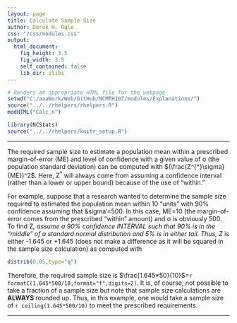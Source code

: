 ```yaml
---
layout: page
title: Calculate Sample Size
author: Derek H. Ogle
css: "/css/modules.css"
output:
  html_document:
    fig_height: 3.5
    fig_width: 3.5
    self_contained: false
    lib_dir: zlibs
---
```


```r
# Renders an appropriate HTML file for the webpage
setwd("C:/aaaWork/Web/GitHub/NCMTH107/modules/Explanations/")
source("../../rhelpers/rhelpers.R")
modHTML("Calc_n")
```

```r
library(NCStats)
source("../../rhelpers/knitr_setup.R")
```

----

The required sample size to estimate a population mean within a prescribed margin-of-error (ME) and level of confidence with a given value of &sigma; (the population standard deviation) can be computed with $(\frac{Z^{*}\sigma}{ME})^2$. Here, Z<sup>*</sup> will always come from assuming a confidence interval (rather than a lower or upper bound) because of the use of "within."

For example, suppose that a research wanted to determine the sample size required to estimated the population mean within 10 "units" with 90% confidence assuming that &sigma'=500. In this case, ME=10 (the margin-of-error comes from the prescribed "within" amount) and &sigma; is obviously 500. To find Z<sup>*</sup>, assume a 90% confidence INTERVAL such that 90% is in the "middle" of a standard normal distribution and 5% is in either tail. Thus, Z<sup>*</sup> is either -1.645 or +1.645 (does not make a difference as it will be squared in the sample size calculation) as computed with

```r
distrib(0.05,type="q")
```

Therefore, the required sample size is $\frac{1.645*50}{10}$=`r formatC(1.645*500/10,format="f",digits=2)`. It is, of course, not possible to take a fraction of a sample size but note that sample size calculations are **ALWAYS** rounded up. Thus, in this example, one would take a sample size of `r ceiling(1.645*500/10)` to meet the prescribed requirements.

----
